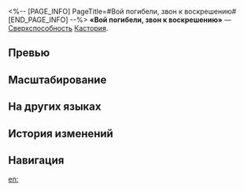 <%-- [PAGE_INFO]
PageTitle=#Вой погибели, звон к воскрешению#
[END_PAGE_INFO] --%>
{{Навык Инфобокс
|Название         = Вой погибели, звон к воскрешению
|Изображение      = Навык Вой погибели, звон к воскрешению.png
|Персонаж         = Кастория
|Тип              = Сверхспособность
|Тэг              = Призыв
|УронСтойк        = 
|ЭнергияГен       = 
|Энергия          = 
|Длительность     = 
|Описание         = {{Доп эффект|Призывает духа памяти}} Крылья Смерти и {{Доп эффект|продвигает его действие вперёд}} на 100%, а также создаёт {{Доп эффект|территорию}} Потусторонний мир, которая понижает все типы сопротивления всех противников на {{Цвет|Выделенный|10%—22%}}. Если активен эффект повышения наносимого урона, описанный в таланте Кастории, то этот эффект также имеют и Крылья Смерти. Изначально Крылья Смерти имеют 165 ед. скорости и фиксированное макс. НР, равное 100% от макс. заряда Новое цветение.<br />{{Доп эффект|Территория}} Потусторонний мир и дух памяти Крылья Смерти исчезают после 3 ходов Крыльев Смерти или после того, как их НР опускается до 0.
|Свойство1        = 
|Масштабирование1 = 
}}
'''«Вой погибели, звон к воскрешению»''' — [[Сверхспособность]] [[Кастория]].

==Превью==
{{Превью
|Файл = Вой погибели, звон к воскрешению Превью
}}

==Масштабирование==
{{Масштабирование навыка|тип=Сверхспособность
|10%;11%;12%;13%;14%;15%;16.25%;17.5%;18.75%;20%;21%;22%;23%;24%;25%
}}

==На других языках==
{{На других языках
|en   = Doomshriek, Dawn's Chime
|zhs  = 亡喉怒哮，苏生之颂铃
|zht  = 亡喉怒哮，甦生之頌鈴
|ja   = {{Rubi|亡者|もうじゃ}}の{{Rubi|怒哮|どこう}}、{{Rubi|蘇生|そせい}}の{{Rubi|鐘|かね}}
|ko   = 포효하는 망자, 소생의 종
|es   = Estertor, tintineo del renacer
|fr   = Rugissement de l'apocalypse
|ru   = Вой погибели, звон к воскрешению
|th   = Doomshriek, Dawn's Chime
|vi   = Tiếng Thét Tử Vong, Hồi Chuông Tái Sinh
|de   = Todesschrei, Glockenschlag des Erwachens
|id   = Doomshriek, Dawn's Chime
|pt   = Grito da Perdição do Sino do Alvorecer
}}

==История изменений==
{{История изменений|3.5}}

==Навигация==
{{Навык Навбокс|Кастория}}

[[en:]]